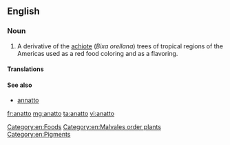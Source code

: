 ==English==

===Noun===
{{en-noun|-}}
{{wikipedia}}

# A derivative of the [[achiote]] (''Bixa orellana'') trees of tropical regions of the Americas used as a red food coloring and as a flavoring.

====Translations====
{{trans-see|coloring and flavoring|annatto}}

====See also====
* [[annatto]]

[[Category:en:Foods]]
[[Category:en:Malvales order plants]]
[[Category:en:Pigments]]

[[fr:anatto]]
[[mg:anatto]]
[[ta:anatto]]
[[vi:anatto]]